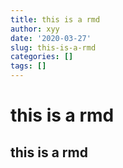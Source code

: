 ```yaml
---
title: this is a rmd
author: xyy
date: '2020-03-27'
slug: this-is-a-rmd
categories: []
tags: []
---
```



# this is a rmd
## this is a rmd

